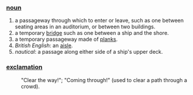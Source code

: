 ===[[noun]]===
#a passageway through which to enter or leave, such as one between seating areas in an auditorium, or between two buildings.
#a temporary [[bridge]] such as one between a ship and the shore. 
#a temporary passageway made of [[plank]]s.
#''British English'': an [[aisle]].
#''nautical'': a passage along either side of a ship's upper deck.
===[[exclamation]]===
:"Clear the way!";  "Coming through!" (used to clear a path through a crowd).